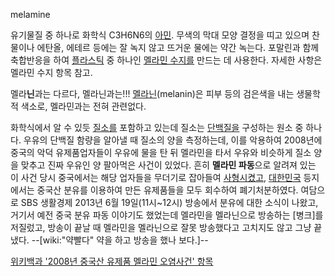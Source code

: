 melamine

유기물질 중 하나로 화학식 C3H6N6의 [[아민]]. 무색의 막대 모양 결정을 띠고 있으며 찬물이나 에탄올, 에테르 등에는 잘 녹지 않고 뜨거운 물에는 약간 녹는다.
포말린과 함께 축합반응을 하여 [[플라스틱]] 중 하나인 [[멜라민 수지]]를 만드는 데 사용한다. 자세한 사항은 멜라민 수지 항목 참고.

멜라'''닌'''과는 다르다, 멜라닌과는!!! [[멜라닌]](melanin)은 피부 등의 검은색을 내는 생물학적 색소로, 멜라민과는 전혀 관련없다.

화학식에서 알 수 있듯 [[질소]]를 포함하고 있는데 질소는 [[단백질]]을 구성하는 원소 중 하나다. 우유의 단백질 함량을 알아낼 때 질소의 양을 측정하는데, 이를 악용하여 2008년에 중국의 악덕 유제품업자들이 우유에 물을 탄 뒤 멜라민을 타서 우유와 비슷하게 질소 양을 맞추고 진짜 우유인 양 팔아먹은 사건이 있었다. 흔히 '''멜라민 파동'''으로 알려져 있는 이 사건 당시 중국에서는 해당 업자들을 무더기로 잡아들여 [[사형]]시켰고, [[대한민국]] 등지에서는 중국산 분유를 이용하여 만든 유제품들을 모두 회수하여 폐기처분하였다. 여담으로 SBS 생활경제 2013년 6월 19일(11시~12시) 방송에서 분유에 대한 소식이 나왔고, 거기서 예전 중국 분유 파동 이야기도 했었는데 멜라민을 멜라닌으로 방송하는 [병크]를 저질렀고, 방송이 끝날 때 멜라민을 멜라닌으로 잘못 방송했다고 고치지도 않고 그냥 끝냈다. --[wiki:"약빨다" 약을 하고 방송을 했나 보다.]--

[http://ko.wikipedia.org/wiki/2008%EB%85%84_%EC%A4%91%EA%B5%AD%EC%82%B0_%EC%9C%A0%EC%A0%9C%ED%92%88_%EB%A9%9C%EB%9D%BC%EB%AF%BC_%EC%98%A4%EC%97%BC%EC%82%AC%EA%B1%B4 위키백과 '2008년 중국산 유제품 멜라민 오염사건' 항목]
